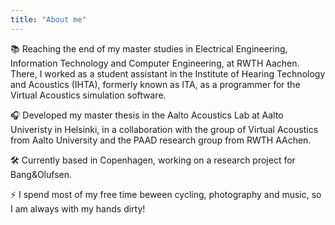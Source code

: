 ```yaml
---
title: "About me"
---
```


📚 Reaching the end of my master studies in Electrical Engineering, Information Technology and Computer Engineering, at RWTH Aachen. There, I worked as a student assistant in the Institute of Hearing Technology and Acoustics (IHTA), formerly known as ITA, as a programmer for the Virtual Acoustics simulation software.

🎧 Developed my master thesis in the Aalto Acoustics Lab at Aalto Univeristy in Helsinki, in a collaboration with the group of Virtual Acoustics from Aalto University and the PAAD research group from RWTH AAchen.

🛠️ Currently based in Copenhagen, working on a research project for Bang&Olufsen.

⚡ I spend most of my free time beween cycling, photography and music, so I am always with my hands dirty!

